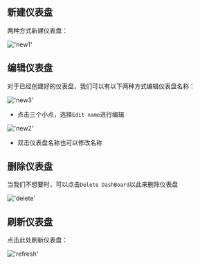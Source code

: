 ## 新建仪表盘

两种方式新建仪表盘：

!['new1'](/image/dashboard/new1.png)


## 编辑仪表盘

对于已经创建好的仪表盘，我们可以有以下两种方式编辑仪表盘名称：

!['new3'](/image/dashboard/new3.png)

- 点击三个小点，选择`Edit name`进行编辑


!['new2'](/image/dashboard/new2.png)

- 双击仪表盘名称也可以修改名称

## 删除仪表盘

当我们不想要时，可以点击`Delete DashBoard`以此来删除仪表盘

!['delete'](/image/dashboard/delete.png)

## 刷新仪表盘

点击此处刷新仪表盘：

!['refresh'](/image/dashboard/refresh.png)